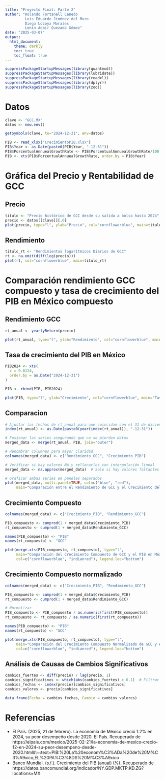 ```yaml
---
title: "Proyecto Final: Parte 2"
author: "Rolando Fortanell Canedo
         Luis Eduardo Jiménez del Muro
         Diego Lozoya Morales
         Lenin Adair Quezada Gómez"
date: "2025-03-07"
output: 
  html_document:
    theme: darkly
    toc: true
    toc_float: true
---
```


```r
suppressPackageStartupMessages(library(quantmod))
suppressPackageStartupMessages(library(lubridate))
suppressPackageStartupMessages(library(readxl))
suppressPackageStartupMessages(library(dplyr))
suppressPackageStartupMessages(library(zoo))
```

# Datos

```r
clave <- "GCC.MX"
datos <- new.env()

getSymbols(clave, to="2024-12-31", env=datos)

PIB <- read_xlsx("CrecimientoPIB.xlsx")
PIB$Year <- as.Date(paste0(PIB$Year, "-12-31"))
PIB$PorcentualAnnuealGrowthRate <- PIB$PorcentualAnnuealGrowthRate/100
PIB <- xts(PIB$PorcentualAnnuealGrowthRate, order.by = PIB$Year)
```

# **Gráfica del Precio y Rentabilidad de GCC**

## Precio

```r
titulo <- "Precio histórico de GCC desde su salida a bolsa hasta 2024"
precio <- datos[[clave]][,6]
plot(precio, type="l", ylab="Precio", col="cornflowerblue", main=titulo)
```

## Rendimiento

```r
titulo_rt <- "Rendimientos logarítmicos Diarios de GCC"
rt <- na.omit(diff(log(precio)))
plot(rt, col="cornflowerblue", main=titulo_rt)
```

# Comparación rendimiento GCC compuesto y tasa de crecimiento del PIB en México compuesto


## Rendimiento GCC

```r
rt_anual <- yearlyReturn(precio)

plot(rt_anual, type="l", ylab="Rendimiento", col="cornflowerblue", main="Rendimiento anual de GCC")
```

## Tasa de crecimiento del PIB en México

```r
PIB2024 <- xts(
  x = 0.0124,
  order.by = as.Date("2024-12-31")
)

PIB <- rbind(PIB, PIB2024)

plot(PIB, type="l", ylab="Crecimiento", col="cornflowerblue", main="Tasa de crecimiento del PIB en México")
```

## Comparacion

```r
# Ajustar las fechas de rt_anual para que coincidan con el 31 de diciembre
index(rt_anual) <- as.Date(paste0(year(index(rt_anual)), "-12-31"))

# Fusionar las series asegurando que no se pierdan datos
merged_data <- merge(rt_anual, PIB, join="outer")

# Renombrar columnas para mayor claridad
colnames(merged_data) <- c("Rendimiento_GCC", "Crecimiento_PIB")

# Verificar si hay valores NA y rellenarlos con interpolación lineal
merged_data <- na.approx(merged_data)  # Solo si hay valores faltantes

# Graficar ambas series en paneles separados
plot(merged_data, multi.panel=TRUE, col=c("blue", "red"), 
     main="Comparación entre el Rendimiento de GCC y el Crecimiento del PIB en México")
```


## Crecimiento Compuesto
```r
colnames(merged_data) <- c("Crecimiento_PIB", "Rendimiento_GCC")

PIB_compuesto <- cumprod(1 + merged_data$Crecimiento_PIB)
rt_compuesto <- cumprod(1 + merged_data$Rendimiento_GCC)

names(PIB_compuesto) <- "PIB"
names(rt_compuesto) <- "GCC"

plot(merge.xts(PIB_compuesto, rt_compuesto), type="l", 
     main="Comparación del Crecimiento Compuesto de GCC y el PIB en México", 
     col=c("cornflowerblue", "indianred"), legend.loc="bottom")
```
## Crecimiento Compuesto normalizado

```r
colnames(merged_data) <- c("Crecimiento_PIB", "Rendimiento_GCC")

PIB_compuesto <- cumprod(1 + merged_data$Crecimiento_PIB)
rt_compuesto <- cumprod(1 + merged_data$Rendimiento_GCC)

# Normalizar
PIB_compuesto <- PIB_compuesto / as.numeric(first(PIB_compuesto))
rt_compuesto <- rt_compuesto / as.numeric(first(rt_compuesto))

names(PIB_compuesto) <- "PIB"
names(rt_compuesto) <- "GCC"

plot(merge.xts(PIB_compuesto, rt_compuesto), type="l", 
     main="Comparación del Crecimiento Compuesto Normalizado de GCC y el PIB en México", 
     col=c("cornflowerblue", "indianred"), legend.loc="bottom")
```


## **Análisis de Causas de Cambios Significativos**

```r
cambios_fuertes <- diff(precio) / lag(precio, 1)
cambios_significativos <- which(abs(cambios_fuertes) > 0.1)  # Filtrar cambios mayores al 10%
cambios_fechas <- index(precio)[cambios_significativos]
cambios_valores <- precio[cambios_significativos]

data.frame(Fecha = cambios_fechas, Cambio = cambios_valores)
```




# Referencias

- El País. (2025, 21 de febrero). La economía de México creció 1.2% en 2024, su peor desempeño desde 2020. El País. Recuperado de https://elpais.com/mexico/2025-02-21/la-economia-de-mexico-crecio-12-en-2024-su-peor-desempeno-desde-2020.html#:~:text=PIB:%20La%20econom%C3%ADa%20de%20M%C3%A9xico,EL%20PA%C3%8DS%20M%C3%A9xico
- Banco Mundial. (s.f.). Crecimiento del PIB (anual) (%). Recuperado de https://datos.bancomundial.org/indicador/NY.GDP.MKTP.KD.ZG?locations=MX

